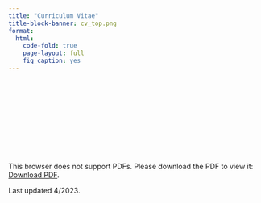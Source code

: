 ```yaml
---
title: "Curriculum Vitae"
title-block-banner: cv_top.png
format: 
  html:
    code-fold: true
    page-layout: full
    fig_caption: yes
---
```


<object data="CV_Wu_Academic.pdf" type="application/pdf" width="900px" height="900px">
    <embed src="CV_Wu_Academic.pdf">
        <p>This browser does not support PDFs. Please download the PDF to view it: <a href="CV_Wu_Academic.pdf">Download PDF</a>.</p>
    </embed>
</object>

Last updated 4/2023.

<style>
.title {
  font-size: 60px;
  padding-bottom: 100px;
  position: relative;
}

#title-block-header {
  margin-block-end: 1rem;
  position: relative;
  height: 310px;
}

.quarto-title-banner {
  margin-block-end: 1rem;
  position: relative;
  margin-top: -20px;
  height: 140%;
}

#TOC {
  display: none;
}

</style>
